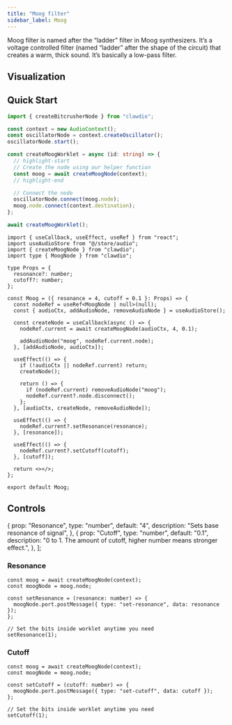```yaml
---
title: "Moog filter"
sidebar_label: Moog
---
```


Moog filter is named after the “ladder” filter in Moog synthesizers. It’s a voltage controlled filter (named “ladder” after the shape of the circuit) that creates a warm, thick sound. It’s basically a low-pass filter.

## Visualization


<AudioGraph graph={graph} />

## Quick Start

<Tabs>
<TabItem value="js" label="JavaScript">

```ts
import { createBitcrusherNode } from "clawdio";

const context = new AudioContext();
const oscillatorNode = context.createOscillator();
oscillatorNode.start();

const createMoogWorklet = async (id: string) => {
  // highlight-start
  // Create the node using our helper function
  const moog = await createMoogNode(context);
  // highlight-end

  // Connect the node
  oscillatorNode.connect(moog.node);
  moog.node.connect(context.destination);
};

await createMoogWorklet();
```

</TabItem>
<TabItem value="react" label="React">

```tsx
import { useCallback, useEffect, useRef } from "react";
import useAudioStore from "@/store/audio";
import { createMoogNode } from "clawdio";
import type { MoogNode } from "clawdio";

type Props = {
  resonance?: number;
  cutoff?: number;
};

const Moog = ({ resonance = 4, cutoff = 0.1 }: Props) => {
  const nodeRef = useRef<MoogNode | null>(null);
  const { audioCtx, addAudioNode, removeAudioNode } = useAudioStore();

  const createNode = useCallback(async () => {
    nodeRef.current = await createMoogNode(audioCtx, 4, 0.1);

    addAudioNode("moog", nodeRef.current.node);
  }, [addAudioNode, audioCtx]);

  useEffect(() => {
    if (!audioCtx || nodeRef.current) return;
    createNode();

    return () => {
      if (nodeRef.current) removeAudioNode("moog");
      nodeRef.current?.node.disconnect();
    };
  }, [audioCtx, createNode, removeAudioNode]);

  useEffect(() => {
    nodeRef.current?.setResonance(resonance);
  }, [resonance]);

  useEffect(() => {
    nodeRef.current?.setCutoff(cutoff);
  }, [cutoff]);

  return <></>;
};

export default Moog;
```

</TabItem>

</Tabs>

## Controls

  {
    prop: "Resonance",
    type: "number",
    default: "4",
    description: "Sets base resonance of signal",
  },
  {
    prop: "Cutoff",
    type: "number",
    default: "0.1",
    description:
      "0 to 1. The amount of cutoff, higher number means stronger effect.",
  },
];

<PropsTable items={items} />

### Resonance

```tsx
const moog = await createMoogNode(context);
const moogNode = moog.node;

const setResonance = (resonance: number) => {
  moogNode.port.postMessage({ type: "set-resonance", data: resonance });
};

// Set the bits inside worklet anytime you need
setResonance(1);
```

### Cutoff

```tsx
const moog = await createMoogNode(context);
const moogNode = moog.node;

const setCutoff = (cutoff: number) => {
  moogNode.port.postMessage({ type: "set-cutoff", data: cutoff });
};

// Set the bits inside worklet anytime you need
setCutoff(1);
```
